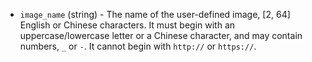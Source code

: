 <!-- Code generated from the comments of the KsyunImageConfig struct in builder/kec/image_config.go; DO NOT EDIT MANUALLY -->

- `image_name` (string) - The name of the user-defined image, [2, 64] English or Chinese
  characters. It must begin with an uppercase/lowercase letter or a
  Chinese character, and may contain numbers, `_` or `-`. It cannot begin
  with `http://` or `https://`.

<!-- End of code generated from the comments of the KsyunImageConfig struct in builder/kec/image_config.go; -->
